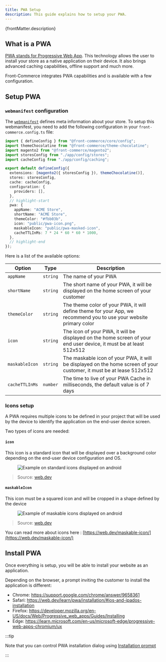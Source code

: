 ```yaml
---
title: PWA Setup
description: This guide explains how to setup your PWA.
---
```



<p>{frontMatter.description}</p>

## What is a PWA

[PWA stands for Progressive Web App](https://developer.mozilla.org/en-US/docs/Web/Progressive_web_apps).
This technology allows the user to install your store as a native application on
their device. It also brings advanced caching capabilities, offline support and
much more.

Front-Commerce integrates PWA capabilities and is available with a few
configuration.

## Setup PWA

### `webmanifest` configuration

The [`webmanifest`](https://developer.mozilla.org/en-US/docs/Web/Manifest)
defines meta information about your store. To setup this webmanifest, you need
to add the following configuration in your `front-commerce.config.ts` file:

```typescript title="front-commerce.config.ts"
import { defineConfig } from "@front-commerce/core/config";
import themeChocolatine from "@front-commerce/theme-chocolatine";
import magento2 from "@front-commerce/magento2";
import storesConfig from "./app/config/stores";
import cacheConfig from "./app/config/caching";

export default defineConfig({
  extensions: [magento2({ storesConfig }), themeChocolatine()],
  stores: storesConfig,
  cache: cacheConfig,
  configuration: {
    providers: [],
  },
  // highlight-start
  pwa: {
    appName: "ACME Store",
    shortName: "ACME Store",
    themeColor: "#fbb03b",
    icon: "public/pwa-icon.png",
    maskableIcon: "public/pwa-masked-icon",
    cacheTTLInMs: 7 * 24 * 60 * 60 * 1000,
  },
  // highlight-end
});
```

Here is a list of the available options:

| Option         | Type     | Description                                                                                                          |
| -------------- | -------- | -------------------------------------------------------------------------------------------------------------------- |
| `appName`      | `string` | The name of your PWA                                                                                                 |
| `shortName`    | `string` | The short name of your PWA, it will be displayed on the home screen of your customer                                 |
| `themeColor`   | `string` | The theme color of your PWA, it will define theme for your App, we recommend you to use your website primary color   |
| `icon`         | `string` | The icon of your PWA, it will be displayed on the home screen of your end user device, it must be at least 512x512   |
| `maskableIcon` | `string` | The maskable icon of your PWA, it will be displayed on the home screen of your customer, it must be at lease 512x512 |
| `cacheTTLInMs` | `number` | The time to live of your PWA Cache in milliseconds, the default value is of 7 days                                   |

### Icons setup

A PWA requires multiple icons to be defined in your project that will be used by
the device to identify the application on the end-user device screen.

Two types of icons are needed:

#### `icon`

This icon is a standard icon that will be displayed over a background color
depending on the end-user device configuration and OS.

<Figure caption="Example of standard icons displayed on Android">

![Example on standard icons displayed on android](./assets/standard_icons.png)

</Figure>

> Source: [web.dev](https://web.dev/maskable-icon/)

#### `maskableIcon`

This icon must be a squared icon and will be cropped in a shape defined by the
device

<Figure caption="Example of maskable icons displayed on Android">

![Example of maskable icons displayed on android](./assets/maskable_icons.png)

</Figure>

> Source: [web.dev](https://web.dev/maskable-icon/)

You can read more about icons here :
[https://web.dev/maskable-icon/](https://web.dev/maskable-icon/)

## Install PWA

Once everything is setup, you will be able to install your website as an
application.

Depending on the browser, a prompt inviting the customer to install the
application is different:

- Chrome: https://support.google.com/chrome/answer/9658361
- Safari: https://web.dev/learn/pwa/installation/#ios-and-ipados-installation
- Firefox:
  https://developer.mozilla.org/en-US/docs/Web/Progressive_web_apps/Guides/Installing
- Edge:
  https://learn.microsoft.com/en-us/microsoft-edge/progressive-web-apps-chromium/ux

:::tip

Note that you can control PWA installation dialog using
[Installation prompt](https://web.dev/learn/pwa/installation-prompt/)

:::
